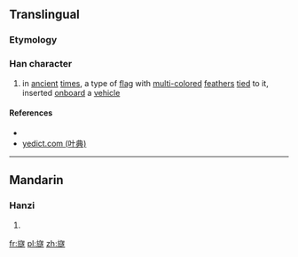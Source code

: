 ==Translingual==

===Etymology===
{{Han compound|㫃|遂|c1=s|c2=p|ls=psc}}

===Han character===
{{Han char|rn=70|rad=方|as=15|sn=19|four=0723<sub>3</sub>|canj=卜尸卜人人 (YSYOO)|ids=⿸⿰[[方]][[𠂉]][[遂]]}}

# in [[ancient]] [[times]], a type of [[flag]] with [[multi-colored]] [[feather]]s [[tie]]d to it, inserted [[onboard]] a [[vehicle]]

====References====
* {{Han ref|kx=0485.160|dkj=13707|dj=0847.170|hdz=32185.040|uh=65DE|ud=26078|bh=F249|bd=62025}}
*[http://yedict.com/htm/65/65DE.htm yedict.com (叶典)]

----

==Mandarin==

===Hanzi===
{{cmn-hanzi|pin=[[suì]] ([[sui4]])|wg=sui<sup>4</sup>}}

# {{defn|lang=cmn|sort=方15}}

[[fr:旞]]
[[pl:旞]]
[[zh:旞]]